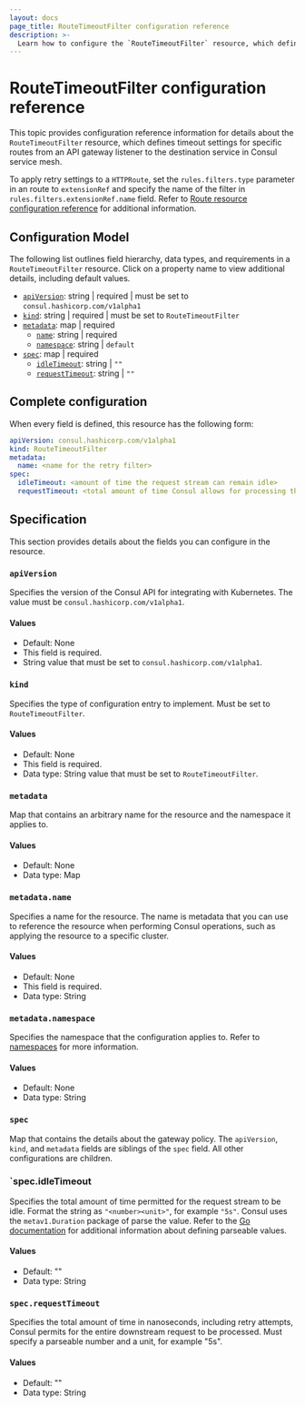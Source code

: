 ```yaml
---
layout: docs
page_title: RouteTimeoutFilter configuration reference
description: >-
  Learn how to configure the `RouteTimeoutFilter` resource, which defines timeout settings for specific routes from an API gateway listener to the destination service in Consul service mesh.
---
```


# RouteTimeoutFilter configuration reference

This topic provides configuration reference information for  details about the `RouteTimeoutFilter` resource, which defines timeout settings for specific routes from an API gateway listener to the destination service in Consul service mesh. 

To apply retry settings to a `HTTPRoute`, set the `rules.filters.type` parameter in an route to `extensionRef` and specify the name of the filter in `rules.filters.extensionRef.name` field. Refer to [Route resource configuration reference](/consul/docs/connect/gateways/api-gateway/configuration/routes) for additional information. 

## Configuration Model

The following list outlines field hierarchy, data types, and requirements in a `RouteTimeoutFilter` resource. Click on a property name to view additional details, including default values.

- [`apiVersion`](#apiversion): string | required | must be set to `consul.hashicorp.com/v1alpha1`
- [`kind`](#kind): string | required | must be set to `RouteTimeoutFilter`
- [`metadata`](#metadata): map | required
   - [`name`](#metadata-name): string | required 
   - [`namespace`](#metadata-namespace): string  | `default`
- [`spec`](#spec): map | required
  - [`idleTimeout`](#spec-idletimeout): string | `""`
  - [`requestTimeout`](#spec-retryonconnectfailure): string | `""`

## Complete configuration

When every field is defined, this resource has the following form: 

```yaml
apiVersion: consul.hashicorp.com/v1alpha1
kind: RouteTimeoutFilter
metadata:
  name: <name for the retry filter>
spec:
  idleTimeout: <amount of time the request stream can remain idle>
  requestTimeout: <total amount of time Consul allows for processing the request stream>
```

## Specification

This section provides details about the fields you can configure in the resource.

### `apiVersion`

Specifies the version of the Consul API for integrating with Kubernetes. The value must be `consul.hashicorp.com/v1alpha1`.

#### Values

- Default: None
- This field is required.
- String value that must be set to `consul.hashicorp.com/v1alpha1`.

### `kind`

Specifies the type of configuration entry to implement. Must be set to `RouteTimeoutFilter`.

#### Values

- Default: None
- This field is required.
- Data type: String value that must be set to `RouteTimeoutFilter`.

### `metadata`

Map that contains an arbitrary name for the resource and the namespace it applies to.

#### Values

- Default: None
- Data type: Map

### `metadata.name`

Specifies a name for the resource. The name is metadata that you can use to reference the resource when performing Consul operations, such as applying the resource to a specific cluster. 

#### Values

- Default: None
- This field is required.
- Data type: String

### `metadata.namespace` 

Specifies the namespace that the configuration applies to. Refer to [namespaces](/consul/docs/enterprise/namespaces) for more information.

#### Values

- Default: None
- Data type: String

### `spec`

Map that contains the details about the gateway policy. The `apiVersion`, `kind`, and `metadata` fields are siblings of the `spec` field. All other configurations are children.


### `spec.idleTimeout

Specifies the total amount of time permitted for the request stream to be idle. Format the string as `"<number><unit>"`, for example `"5s"`. Consul uses the `metav1.Duration` package of parse the value. Refer to the [Go documentation](https://pkg.go.dev/k8s.io/apimachinery/pkg/apis/meta/v1#Duration) for additional information about defining parseable values.  

#### Values

- Default: ""
- Data type: String

### `spec.requestTimeout`

Specifies the total amount of time in nanoseconds, including retry attempts, Consul permits for the entire downstream request to be processed. Must specify a parseable number and a unit, for example "5s". 

#### Values

- Default: ""
- Data type: String
